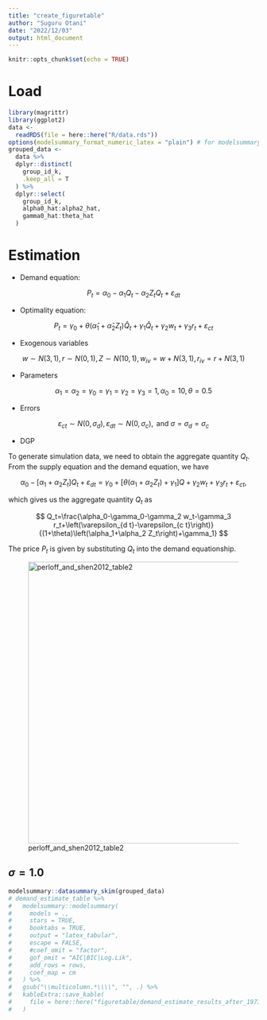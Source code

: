 ```yaml
---
title: "create_figuretable"
author: "Suguru Otani"
date: "2022/12/03"
output: html_document
---
```


```r
knitr::opts_chunk$set(echo = TRUE)
```

# Load

```r
library(magrittr)
library(ggplot2)
data <-
  readRDS(file = here::here("R/data.rds"))
options(modelsummary_format_numeric_latex = "plain") # for modelsummary output
grouped_data <-
  data %>% 
  dplyr::distinct(
    group_id_k,
    .keep_all = T
  ) %>% 
  dplyr::select(
    group_id_k,
    alpha0_hat:alpha2_hat,
    gamma0_hat:theta_hat
  )
```


# Estimation {.tabset}

- Demand equation:

$$
P_t=\alpha_0-\alpha_1 Q_t-\alpha_2 Z_t Q_t+\varepsilon_{d t}
$$

- Optimality equation:

$$
P_t=\gamma_0+\theta\left(\hat{\alpha}_1+\hat{\alpha}_2 Z_t\right) \hat{Q}_t+\gamma_1 \hat{Q}_t+\gamma_2 w_t+\gamma_3 r_t+\varepsilon_{c t}
$$

- Exogenous variables

$$
w \sim N(3,1), r \sim N(0,1), Z \sim N(10,1), w_{iv}=w + N(3,1), r_{iv}= r + N(3,1)
$$

- Parameters

$$
\alpha_1=\alpha_2=\gamma_0=\gamma_1=\gamma_2=\gamma_3=1, \alpha_0=10, \theta=0.5
$$

- Errors

$$
\varepsilon_{c t} \sim N\left(0, \sigma_d\right), \varepsilon_{d t} \sim N\left(0, \sigma_c\right), \text { and } \sigma=\sigma_d=\sigma_c
$$

- DGP

To generate simulation data, we need to obtain the aggregate quantity $Q_t$. From the supply equation and the demand equation, we have 

$$
\alpha_0-\left[\alpha_1+\alpha_2 Z_t\right] Q_t+\varepsilon_{d t}=\gamma_0+\left[\theta\left(\alpha_1+\alpha_2 Z_t\right)+\gamma_1\right] Q+\gamma_2 w_t+\gamma_3 r_t+\varepsilon_{c t},
$$

which gives us the aggregate quantity $Q_t$ as

$$
Q_t=\frac{\alpha_0-\gamma_0-\gamma_2 w_t-\gamma_3 r_t+\left(\varepsilon_{d t}-\varepsilon_{c t}\right)}{(1+\theta)\left(\alpha_1+\alpha_2 Z_t\right)+\gamma_1}
$$

The price $P_t$ is given by substituting $Q_t$ into the demand equationship.

![perloff_and_shen2012_table2](../perloff_and_shen_2012_table2.png){#id .class width=150mm}


## $\sigma = 1.0$

```r
modelsummary::datasummary_skim(grouped_data)
# demand_estimate_table %>% 
#   modelsummary::modelsummary(
#     models = .,
#     stars = TRUE,
#     booktabs = TRUE,
#     output = "latex_tabular",
#     escape = FALSE,
#     #coef_omit = "factor",
#     gof_omit = "AIC|BIC|Log.Lik",
#     add_rows = rows,
#     coef_map = cm
#   ) %>% 
#   gsub("\\multicolumn.*\\\\", "", .) %>% 
#   kableExtra::save_kable(
#     file = here::here("figuretable/demand_estimate_results_after_1973_before_1990.tex")
#   )
```

